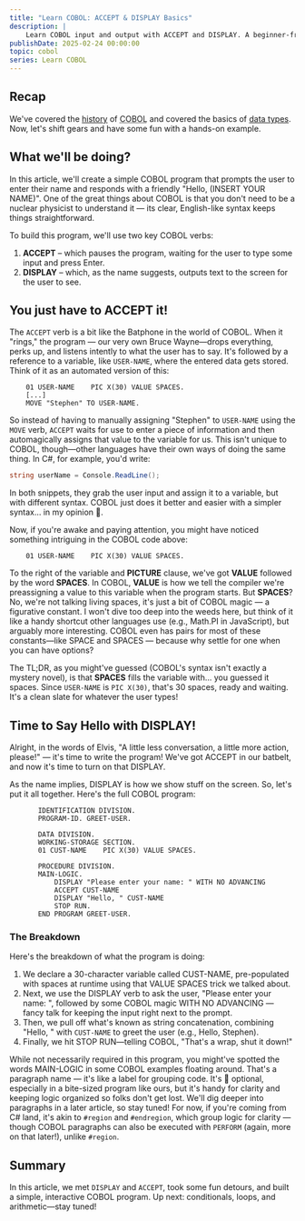 ```yaml
---
title: "Learn COBOL: ACCEPT & DISPLAY Basics"
description: |
    Learn COBOL input and output with ACCEPT and DISPLAY. A beginner-friendly guide with examples to start coding interactively in minutes.
publishDate: 2025-02-24 00:00:00
topic: cobol
series: Learn COBOL
---
```

## Recap
We've covered the [history](/articles/introduction-to-cobol) of <abbr title="COmmon Business Oriented Language">COBOL</abbr> and covered the basics of [data types](/articles/cobol-data-types-variables). Now, let's shift gears and have some fun with a hands-on example. 

## What we'll be doing?
In this article, we'll create a simple COBOL program that prompts the user to enter their name and responds with a friendly "Hello, (INSERT YOUR NAME)". One of the great things about COBOL is that you don't need to be a nuclear physicist to understand it — its clear, English-like syntax keeps things straightforward. 

To build this program, we'll use two key COBOL verbs:

1. **ACCEPT** – which pauses the program, waiting for the user to type some input and press Enter.  
2. **DISPLAY** – which, as the name suggests, outputs text to the screen for the user to see.

## You just have to ACCEPT it!
The `ACCEPT` verb is a bit like the Batphone in the world of COBOL. When it "rings," the program — our very own Bruce Wayne—drops everything, perks up, and listens intently to what the user has to say. It's followed by a reference to a variable, like `USER-NAME`, where the entered data gets stored. Think of it as an automated version of this:


```cobol
    01 USER-NAME    PIC X(30) VALUE SPACES.
    [...]
    MOVE "Stephen" TO USER-NAME.
```

So instead of having to manually assigning "Stephen" to `USER-NAME` using the `MOVE` verb, `ACCEPT` waits for use to enter a piece of information and then automagically assigns that value to the variable for us. This isn't unique to COBOL, though—other languages have their own ways of doing the same thing. In C#, for example, you'd write:

```csharp
string userName = Console.ReadLine();
```

In both snippets, they grab the user input and assign it to a variable, but with different syntax. COBOL just does it better and easier with a simpler syntax… in my opinion 🤣.

Now, if you're awake and paying attention, you might have noticed something intriguing in the COBOL code above:

```COBOL
    01 USER-NAME    PIC X(30) VALUE SPACES.
```

To the right of the variable and **PICTURE** clause, we've got **VALUE** followed by the word **SPACES**. In COBOL, **VALUE** is how we tell the compiler we're preassigning a value to this variable when the program starts. But **SPACES**? No, we're not talking living spaces, it's just a bit of COBOL magic — a figurative constant. I won't dive too deep into the weeds here, but think of it like a handy shortcut other languages use (e.g., Math.PI in JavaScript), but arguably more interesting. COBOL even has pairs for most of these constants—like SPACE and SPACES — because why settle for one when you can have options?

The TL;DR, as you might've guessed (COBOL's syntax isn't exactly a mystery novel), is that **SPACES** fills the variable with... you guessed it spaces. Since `USER-NAME` is `PIC X(30)`, that's 30 spaces, ready and waiting. It's a clean slate for whatever the user types!

## Time to Say Hello with DISPLAY!
Alright, in the words of Elvis, "A little less conversation, a little more action, please!" — it's time to write the program! We've got ACCEPT in our batbelt, and now it's time to turn on that DISPLAY. 

As the name implies, DISPLAY is how we show stuff on the screen. So, let's put it all together. Here's the full COBOL program:

```cobol
       IDENTIFICATION DIVISION.
       PROGRAM-ID. GREET-USER.
       
       DATA DIVISION.
       WORKING-STORAGE SECTION.
       01 CUST-NAME    PIC X(30) VALUE SPACES.
       
       PROCEDURE DIVISION.
       MAIN-LOGIC.
           DISPLAY "Please enter your name: " WITH NO ADVANCING
           ACCEPT CUST-NAME
           DISPLAY "Hello, " CUST-NAME
           STOP RUN.
       END PROGRAM GREET-USER.
```

### The Breakdown 
Here's the breakdown of what the program is doing:

1. We declare a 30-character variable called CUST-NAME, pre-populated with spaces at runtime using that VALUE SPACES trick we talked about.  
1. Next, we use the DISPLAY verb to ask the user, "Please enter your name: ", followed by some COBOL magic WITH NO ADVANCING — fancy talk for keeping the input right next to the prompt.  
1. Then, we pull off what's known as string concatenation, combining "Hello, " with `CUST-NAME` to greet the user (e.g., Hello, Stephen).  
1. Finally, we hit STOP RUN—telling COBOL, "That's a wrap, shut it down!"

While not necessarily required in this program, you might've spotted the words MAIN-LOGIC in some COBOL examples floating around. That's a paragraph name — it's like a label for grouping code. It's 💯 optional, especially in a bite-sized program like ours, but it's handy for clarity and keeping logic organized so folks don't get lost. We'll dig deeper into paragraphs in a later article, so stay tuned! For now, if you're coming from C# land, it's akin to `#region` and `#endregion`, which group logic for clarity — though COBOL paragraphs can also be executed with `PERFORM` (again, more on that later!), unlike `#region`.

## Summary
In this article, we met `DISPLAY` and `ACCEPT`, took some fun detours, and built a simple, interactive COBOL program. Up next: conditionals, loops, and arithmetic—stay tuned!